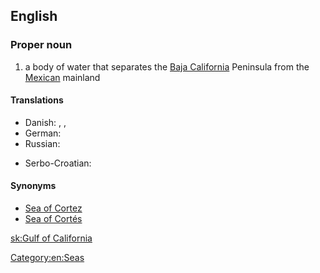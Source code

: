 ==English==

{{wikipedia}}

===Proper noun===
{{en-proper noun|head=[[gulf|Gulf]] [[of]] [[California]]}}

# a body of water that separates the [[Baja California]] Peninsula from the [[Mexican]] mainland

====Translations====
{{trans-top|body of water}}
* Danish: {{t-|da|Cortezhavet}}, {{t-|da|Californiske Golf}}, {{t-|da|Californiske Bugt}}
* German: {{t+|de|Golf von Kalifornien|m}}
* Russian: {{t-|ru|Калифорнийский залив|m|sc=Cyrl|tr=Kaliforníjskij zalív|alt=Калифорни́йский зали́в}}
{{trans-mid}}
* Serbo-Croatian: {{t-|sh|Kalifornijski zaljev|m}}
{{trans-bottom}}

====Synonyms====
* [[Sea of Cortez]]
* [[Sea of Cortés]]

[[Category:en:Seas]]

[[sk:Gulf of California]]
